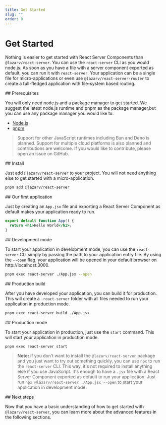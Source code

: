 ```yaml
---
title: Get Started
slug: ""
order: 0
---
```



# Get Started

Nothing is easier to get started with React Server Components than `@lazarv/react-server`. You can use the `react-server` CLI as you would node.js. As soon as you have a file with a server component exported as default, you can run it with `react-server`. Your application can be a single file for micro-applications or even use `@lazarv/react-server-router` to create a full-fledged application with file-system based routing.

<Link name="prerequisites">
## Prerequisites
</Link>

You will only need node.js and a package manager to get started. We suggest the latest node.js runtime and pnpm as the package manager,but you can use any package manager you would like to.

- [Node.js](https://nodejs.org)
- [pnpm](https://pnpm.io)

> Support for other JavaScript runtimes including Bun and Deno is planned. Support for multiple cloud platforms is also planned and contributions are welcome. If you would like to contribute, please open an issue on GitHub.

<Link name="install">
## Install
</Link>

Just add `@lazarv/react-server` to your project. You will not need anything else to get started with a micro-application.

```sh
pnpm add @lazarv/react-server
```

<Link name="our-first-application">
## Our first application
</Link>

Just by creating an `App.jsx` file and exporting a React Server Component as default makes your application ready to run.

```jsx
export default function App() {
  return <h1>Hello World</h1>;
}
```

<Link name="development-mode">
## Development mode
</Link>

To start your application in development mode, you can use the `react-server` CLI simply by passing the path to your application entry file. By using the `--open` flag, your application will be opened in your default browser on http://localhost:3000.

```sh
pnpm exec react-server ./App.jsx --open
```

<Link name="production-build">
## Production build
</Link>

After you have developed your application, you can build it for production. This will create a `.react-server` folder with all files needed to run your application in production mode.

```sh
pnpm exec react-server build ./App.jsx
```

<Link name="production-mode">
## Production mode
</Link>

To start your application in production, just use the `start` command. This will start your application in production mode.

```sh
pnpm exec react-server start
```

> **Note:** if you don't want to install the `@lazarv/react-server` package and you just want to try out something quickly, you can use `npx` to run the `react-server` CLI. This way, it's not required to install anything else if you use JavaScript. It's enough to have a `.jsx` file with a React Server Component exported as default to run your application. Just run `npx @lazarv/react-server ./App.jsx --open` to start your application in development mode.

<Link name="next-steps">
## Next steps
</Link>

Now that you have a basic understanding of how to get started with `@lazarv/react-server`, you can learn more about the advanced features in the following sections.
